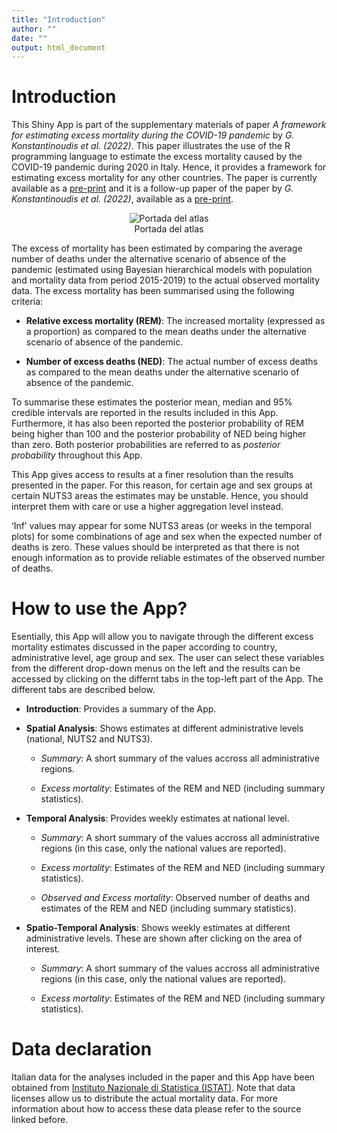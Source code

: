 ```yaml
---
title: "Introduction"
author: ""
date: ""
output: html_document
---
```






# Introduction

This Shiny App is part of the supplementary materials of paper *A framework for estimating excess mortality during the COVID-19 pandemic* by *G. Konstantinoudis et al. (2022)*. This paper illustrates the use of the R programming language to estimate the excess mortality caused by the COVID-19 pandemic during 2020 in Italy. Hence, it provides a framework for estimating excess mortality for any other countries. The paper is currently available as a [pre-print](https://arxiv.org/abs/2201.06458) and it is a follow-up paper of the paper by *G. Konstantinoudis et al. (2022)*, available as a [pre-print](https://www.medrxiv.org/content/10.1101/2021.10.18.21264686v1). 

<center>![Portada del atlas](www/intro_image.png)</center>

The excess of mortality has been estimated by comparing the average number of deaths under the alternative scenario of absence of the pandemic (estimated using Bayesian hierarchical models with population and mortality data from period 2015-2019) to the actual observed mortality data. The excess  mortality has been summarised using the following criteria:

* **Relative excess mortality (REM)**: The increased mortality (expressed as a proportion) as compared to the mean deaths under the alternative scenario of absence of the pandemic.

* **Number of excess deaths (NED)**: The actual number of excess deaths as compared to the mean deaths under the alternative scenario of absence of the pandemic.

To summarise these estimates the posterior mean, median and 95% credible intervals are reported in the results included in this App. Furthermore, it
has also been reported 
the posterior probability of REM being higher than 100 and
the posterior probability of NED being higher than zero. Both posterior probabilities are referred to as *posterior probability* throughout this App.

This App gives access to results at a finer resolution than the results presented in the paper. For this reason, for certain age and sex groups at certain NUTS3 areas the estimates may be unstable. Hence, you should interpret them with care or use a higher aggregation level instead.

'Inf' values may appear for some NUTS3 areas (or weeks in the temporal plots) for some combinations of age and sex when the expected number of deaths is zero. These values should be interpreted as that there is not enough information as to provide reliable estimates of the observed number of deaths.

# How to use the App?

Esentially, this App will allow you to navigate through the different excess mortality estimates discussed in the paper according to country, administrative level, age group and sex. The user can select these variables from the different drop-down menus on the left and the results can be accessed by clicking on the differnt tabs in the top-left part of the App. The different tabs are described below.


* **Introduction**: Provides a summary of the App.

* **Spatial Analysis**: Shows estimates at different administrative levels (national, NUTS2 and NUTS3).

  * *Summary*: A short summary of the values accross all administrative regions.

  * *Excess mortality*: Estimates of the REM and NED (including summary statistics).

* **Temporal Analysis**: Provides weekly estimates at national level.

  * *Summary*: A short summary of the values accross all administrative regions (in this case, only the national values are reported).

  * *Excess mortality*: Estimates of the REM and NED (including summary statistics).
  * *Observed and Excess mortality*: Observed number of deaths and estimates of the REM and NED (including summary statistics). 


* **Spatio-Temporal Analysis**: Shows weekly estimates at different administrative levels. These are shown after clicking on the area of interest.

  * *Summary*: A short summary of the values accross all administrative regions (in this case, only the national values are reported).

  * *Excess mortality*: Estimates of the REM and NED (including summary statistics).

# Data declaration

Italian data for the analyses included in the paper and this App have been obtained from [Instituto Nazionale di Statistica (ISTAT)](https://www.istat.it/en/). Note that data licenses allow us to distribute the actual mortality data. For more information about how to access these data please refer to the source linked before.

